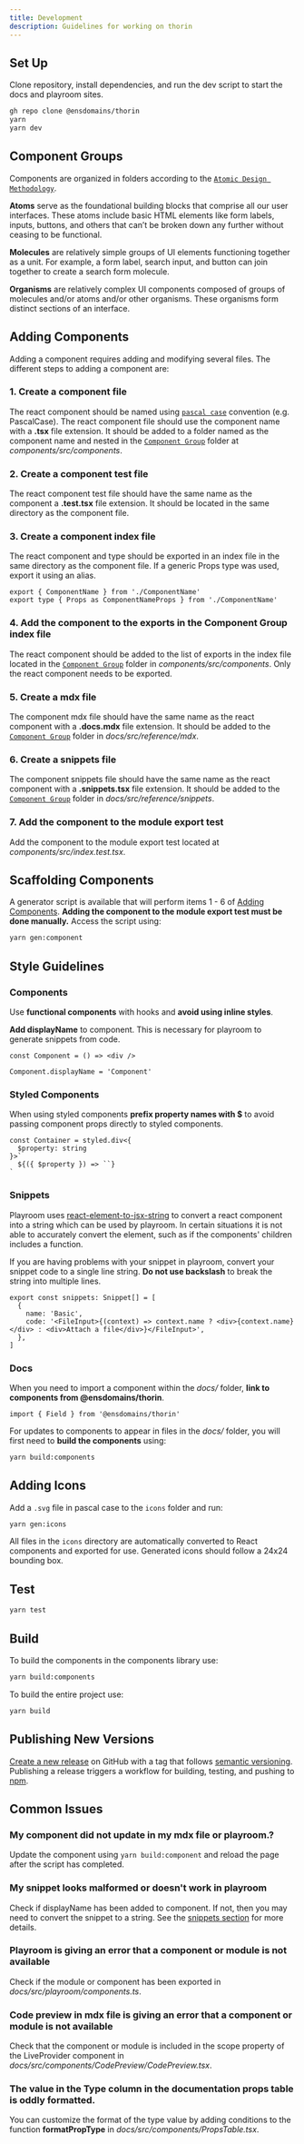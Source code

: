 ```yaml
---
title: Development
description: Guidelines for working on thorin
---
```


## Set Up

Clone repository, install dependencies, and run the dev script to start the docs and playroom sites.

```bash
gh repo clone @ensdomains/thorin
yarn
yarn dev
```

## Component Groups

Components are organized in folders according to the [`Atomic Design Methodology`](https://atomicdesign.bradfrost.com/chapter-2/).

**Atoms** serve as the foundational building blocks that comprise all our user interfaces. These atoms include basic HTML elements like form labels, inputs, buttons, and others that can’t be broken down any further without ceasing to be functional.

**Molecules** are relatively simple groups of UI elements functioning together as a unit. For example, a form label, search input, and button can join together to create a search form molecule.

**Organisms** are relatively complex UI components composed of groups of molecules and/or atoms and/or other organisms. These organisms form distinct sections of an interface.

## Adding Components

Adding a component requires adding and modifying several files. The different steps to adding a component are:

### 1. Create a component file

The react component should be named using [`pascal case`](https://techterms.com/definition/pascalcase) convention (e.g. PascalCase). The react component file should use the component name with a **.tsx** file extension. It should be added to a folder named as the component name and nested in the [`Component Group`](#component-groups) folder at _components/src/components_.

### 2. Create a component test file

The react component test file should have the same name as the component a **.test.tsx** file extension. It should be located in the same directory as the component file.

### 3. Create a component index file

The react component and type should be exported in an index file in the same directory as the component file. If a generic Props type was used, export it using an alias.

```tsx
export { ComponentName } from './ComponentName'
export type { Props as ComponentNameProps } from './ComponentName'
```

### 4. Add the component to the exports in the Component Group index file

The react component should be added to the list of exports in the index file located in the [`Component Group`](#component-groups) folder in _components/src/components_. Only the react component needs to be exported.

### 5. Create a mdx file

The component mdx file should have the same name as the react component with a **.docs.mdx** file extension. It should be added to the [`Component Group`](#component-groups) folder in _docs/src/reference/mdx_.

### 6. Create a snippets file

The component snippets file should have the same name as the react component with a **.snippets.tsx** file extension. It should be added to the [`Component Group`](#component-groups) folder in _docs/src/reference/snippets_.

### 7. Add the component to the module export test

Add the component to the module export test located at _components/src/index.test.tsx_.

## Scaffolding Components

A generator script is available that will perform items 1 - 6 of [Adding Components](#adding-components). **Adding the component to the module export test must be done manually.** Access the script using:

```bash
yarn gen:component
```

## Style Guidelines

### Components

Use **functional components** with hooks and **avoid using inline styles**.

**Add displayName** to component. This is necessary for playroom to generate snippets from code.

```tsx
const Component = () => <div />

Component.displayName = 'Component'
```

### Styled Components

When using styled components **prefix property names with $** to avoid passing component props directly to styled components.

```tsx
const Container = styled.div<{
  $property: string
}>`
  ${({ $property }) => ``}
`
```

### Snippets

Playroom uses [react-element-to-jsx-string](https://www.npmjs.com/package/react-element-to-jsx-string) to convert a react component into a string which can be used by playroom. In certain situations it is not able to accurately convert the element, such as if the components' children includes a function.

If you are having problems with your snippet in playroom, convert your snippet code to a single line string. **Do not use backslash** to break the string into multiple lines.

```tsx
export const snippets: Snippet[] = [
  {
    name: 'Basic',
    code: '<FileInput>{(context) => context.name ? <div>{context.name}</div> : <div>Attach a file</div>}</FileInput>',
  },
]
```

### Docs

When you need to import a component within the _docs/_ folder, **link to components from @ensdomains/thorin**.

```
import { Field } from '@ensdomains/thorin'
```

For updates to components to appear in files in the _docs/_ folder, you will first need to **build the components** using:

```bash
yarn build:components
```

## Adding Icons

Add a `.svg` file in pascal case to the `icons` folder and run:

```bash
yarn gen:icons
```

All files in the `icons` directory are automatically converted to React components and exported for use. Generated icons should follow a 24x24 bounding box.

## Test

```bash
yarn test
```

## Build

To build the components in the components library use:

```bash
yarn build:components
```

To build the entire project use:

```bash
yarn build
```

## Publishing New Versions

[Create a new release](https://github.com/ensdomains/thorin/releases/new) on GitHub with a tag that follows [semantic versioning](https://semver.org/). Publishing a release triggers a workflow for building, testing, and pushing to [npm](https://www.npmjs.com/package/@ensdomains/thorin).

## Common Issues

### My component did not update in my mdx file or playroom.?

Update the component using `yarn build:component` and reload the page after the script has completed.

### My snippet looks malformed or doesn't work in playroom

Check if displayName has been added to component. If not, then you may need to convert the snippet to a string. See the [snippets section](#snippets) for more details.

### Playroom is giving an error that a component or module is not available

Check if the module or component has been exported in _docs/src/playroom/components.ts_.

### Code preview in mdx file is giving an error that a component or module is not available

Check that the component or module is included in the scope property of the LiveProvider component in _docs/src/components/CodePreview/CodePreview.tsx_.

### The value in the Type column in the documentation props table is oddly formatted.

You can customize the format of the type value by adding conditions to the function **formatPropType** in _docs/src/components/PropsTable.tsx_.
